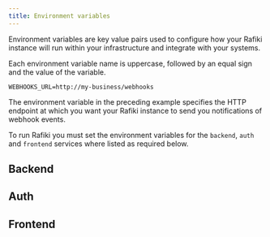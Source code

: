 ```yaml
---
title: Environment variables
---
```



Environment variables are key value pairs used to configure how your Rafiki instance will run within your infrastructure and integrate with your systems.

Each environment variable name is uppercase, followed by an equal sign and the value of the variable.

<CodeBlock title='Environment variable example'>

```
WEBHOOKS_URL=http://my-business/webhooks
```

</CodeBlock>

The environment variable in the preceding example specifies the HTTP endpoint at which you want your Rafiki instance to send you notifications of webhook events.

To run Rafiki you must set the environment variables for the `backend`, `auth` and `frontend` services where listed as required below.

<VarWarn />

## Backend

<BackEnv />

## Auth

<AuthEnv />

## Frontend

<FrontEnv />
